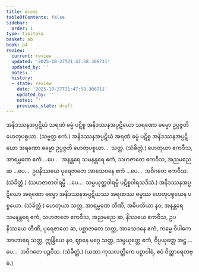 ```yaml
---
title: ဟေတု
tableOfContents: false
sidebar:
  order: 1
type: tipitaka
basket: ab
book: p4
review:
  current: review
  updated: '2025-10-27T21:47:58.306711'
  updated_by: ''
  notes: ''
  history:
  - state: review
    date: '2025-10-27T21:47:58.306711'
    updated_by: ''
    notes: ''
    previous_state: draft
---
```



<ReviewStatus review={frontmatter.review} showDetails={true} />

<HypothesisAnnotation frontmatter={frontmatter} />

<DynamicBreadcrumb />

<Division number="68" book="p4" e="ch" v="39" p="619">

<Paragraph number="1919" book="p4">
အနိဒဿနအပ္ပဋိဃံ သရဏံ ဓမ္မံ ပဋိစ္စ အနိဒဿနအပ္ပဋိဃော သရဏော ဓမ္မော ဥပ္ပဇ္ဇတိ ဟေတုပစ္စယာ. (သဗ္ဗတ္ထ ဧကံ.)
</Paragraph>

<Paragraph number="1920" book="p4">
အနိဒဿနအပ္ပဋိဃံ အရဏံ ဓမ္မံ ပဋိစ္စ အနိဒဿနအပ္ပဋိဃော အရဏော ဓမ္မော ဥပ္ပဇ္ဇတိ ဟေတုပစ္စယာ…  သတ္တ. (သံခိတ္တံ.)
</Paragraph>

</Division>
<Division number="69" book="p4" e="ch" v="39" p="619">

<Paragraph number="1921" book="p4">
ဟေတုယာ ဧကဝီသ, အာရမ္မဏေ ဧကံ …ပေ…  အနန္တရေ သမနန္တရေ ဧကံ, သဟဇာတေ ဧကဝီသ, အညမညေ ဆ …ပေ…  ဥပနိဿယေ ပုရေဇာတေ အာသေဝနေ ဧကံ …ပေ…  အဝိဂတေ ဧကဝီသ. (သံခိတ္တံ.)
</Paragraph>

<Paragraph number="1922" book="p4">
(သဟဇာတဝါရမ္ပိ …ပေ…  သမ္ပယုတ္တဝါရမ္ပိ ပဋိစ္စဝါရသဒိသံ.)
</Paragraph>

</Division>
<Division number="70" book="p4" e="ch" v="39" p="619">

<Paragraph number="1923" book="p4">
အနိဒဿနအပ္ပဋိဃော အရဏော ဓမ္မော အနိဒဿနအပ္ပဋိဃဿ အရဏဿ ဓမ္မဿ ဟေတုပစ္စယေန ပစ္စယော. (သံခိတ္တံ.)
</Paragraph>

<Paragraph number="1924" book="p4">
ဟေတုယာ သတ္တ, အာရမ္မဏေ တီဏိ, အဓိပတိယာ နဝ, အနန္တရေ သမနန္တရေ ဧကံ, သဟဇာတေ ဧကဝီသ, အညမညေ ဆ, နိဿယေ ဧကဝီသ, ဥပနိဿယေ တီဏိ, ပုရေဇာတေ ဆ, ပစ္ဆာဇာတေ သတ္တ, အာသေဝနေ ဧကံ, ကမ္မေ ဝိပါကေ အာဟာရေ သတ္တ, ဣန္ဒြိယေ နဝ, ဈာနေ မဂ္ဂေ သတ္တ, သမ္ပယုတ္တေ ဧကံ, ဝိပ္ပယုတ္တေ အဋ္ဌ …ပေ…  အဝိဂတေ ပဉ္စဝီသ. (သံခိတ္တံ.)
</Paragraph>

<Paragraph number="1925" book="p4">
(ယထာ ကုသလတ္တိကေ ပဉှာဝါရံ, ဧဝံ ဝိတ္ထာရေတဗ္ဗံ.)
</Paragraph>
</Division>